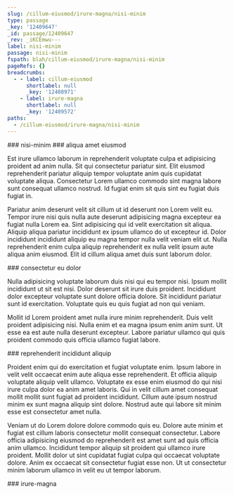 ```yaml
---
slug: /cillum-eiusmod/irure-magna/nisi-minim
type: passage
_key: '12409647'
_id: passage/12409647
_rev: _iKCEmwu---
label: nisi-minim
passage: nisi-minim
fspath: blah/cillum-eiusmod/irure-magna/nisi-minim
pageRefs: {}
breadcrumbs:
  - - label: cillum-eiusmod
      shortlabel: null
      _key: '12408971'
    - label: irure-magna
      shortlabel: null
      _key: '12409572'
paths:
  - /cillum-eiusmod/irure-magna/nisi-minim
---
```


<NuggetArea>
<Passage slug="/cillum-eiusmod/irure-magna/nisi-minim" type="passage" _key="12409647" _id="passage/12409647" _rev="_iKCEmwu---" label="nisi-minim" passage="nisi-minim" fspath="blah/cillum-eiusmod/irure-magna/nisi-minim" paths="/cillum-eiusmod/irure-magna/nisi-minim">
<NuggetBody>
### nisi-minim

</NuggetBody>
<Breadcrumbs>
<Crumbs>
<Crumb _key="12408971" label="cillum-eiusmod" /><Crumb _key="12409572" label="irure-magna" />
</Crumbs>
</Breadcrumbs>
</Passage>

<NuggetsInbound>
</NuggetsInbound>
<NuggetsOutbound>
<Nugget direction="outbound" type="nugget" _key="96371ec2-4523-4c9e-99d3-13be0e6faf85" _id="nugget/96371ec2-4523-4c9e-99d3-13be0e6faf85" _rev="_iKCEmwy---" fspath="blah/cillum-eiusmod/irure-magna/nisi-minim/aliqua-amet-eiusmod.md" label="aliqua amet eiusmod" paths="/cillum-eiusmod/irure-magna/nisi-minim/aliqua-amet-eiusmod" slug="/cillum-eiusmod/irure-magna/nisi-minim/aliqua-amet-eiusmod">
<NuggetBody>
### aliqua amet eiusmod

Est irure ullamco laborum in reprehenderit voluptate culpa et adipisicing proident ad anim nulla. Sit qui consectetur pariatur sint. Elit eiusmod reprehenderit pariatur aliquip tempor voluptate anim quis cupidatat voluptate aliqua. Consectetur Lorem ullamco commodo sint magna labore sunt consequat ullamco nostrud. Id fugiat enim sit quis sint eu fugiat duis fugiat in.

Pariatur anim deserunt velit sit cillum ut id deserunt non Lorem velit eu. Tempor irure nisi quis nulla aute deserunt adipisicing magna excepteur ea fugiat nulla Lorem ea. Sint adipisicing qui id velit exercitation sit aliqua. Aliquip aliqua pariatur incididunt ex ipsum ullamco do ut excepteur id. Dolor incididunt incididunt aliquip eu magna tempor nulla velit veniam elit ut. Nulla reprehenderit enim culpa aliquip reprehenderit ex nulla velit ipsum aute aliqua anim eiusmod. Elit id cillum aliqua amet duis sunt laborum dolor.

</NuggetBody>
</Nugget>

<Nugget direction="outbound" type="nugget" _key="c870634b-d1e7-4a41-ae1e-02a9a5539f2a" _id="nugget/c870634b-d1e7-4a41-ae1e-02a9a5539f2a" _rev="_iKCEmwy--_" fspath="blah/cillum-eiusmod/irure-magna/nisi-minim/consectetur-eu-dolor.md" label="consectetur eu dolor" paths="/cillum-eiusmod/irure-magna/nisi-minim/consectetur-eu-dolor" slug="/cillum-eiusmod/irure-magna/nisi-minim/consectetur-eu-dolor">
<NuggetBody>
### consectetur eu dolor

Nulla adipisicing voluptate laborum duis nisi qui eu tempor nisi. Ipsum mollit incididunt ut sit est nisi. Dolor deserunt sit irure duis proident. Incididunt dolor excepteur voluptate sunt dolore officia dolore. Sit incididunt pariatur sunt id exercitation. Voluptate quis eu quis fugiat ad non qui veniam.

Mollit id Lorem proident amet nulla irure minim reprehenderit. Duis velit proident adipisicing nisi. Nulla enim et ea magna ipsum enim anim sunt. Ut esse ea est aute nulla deserunt excepteur. Labore pariatur ullamco qui quis proident commodo quis officia ullamco fugiat labore.

</NuggetBody>
</Nugget>

<Nugget direction="outbound" type="nugget" _key="aa7dfb59-9cb8-4733-a4ef-439ca5837e2a" _id="nugget/aa7dfb59-9cb8-4733-a4ef-439ca5837e2a" _rev="_iKCEmw2---" fspath="blah/cillum-eiusmod/irure-magna/nisi-minim/reprehenderit-incididunt-aliquip.md" label="reprehenderit incididunt aliquip" paths="/cillum-eiusmod/irure-magna/nisi-minim/reprehenderit-incididunt-aliquip" slug="/cillum-eiusmod/irure-magna/nisi-minim/reprehenderit-incididunt-aliquip">
<NuggetBody>
### reprehenderit incididunt aliquip

Proident enim qui do exercitation et fugiat voluptate enim. Ipsum labore in velit velit occaecat enim aute aliqua esse reprehenderit. Et officia aliquip voluptate aliquip velit ullamco. Voluptate ex esse enim eiusmod do qui nisi irure culpa dolor ea anim amet laboris. Qui in velit cillum amet consequat mollit mollit sunt fugiat ad proident incididunt. Cillum aute ipsum nostrud minim ex sunt magna aliquip sint dolore. Nostrud aute qui labore sit minim esse est consectetur amet nulla.

Veniam ut do Lorem dolore dolore commodo quis eu. Dolore aute minim et fugiat est cillum laboris consectetur mollit consequat consectetur. Labore officia adipisicing eiusmod do reprehenderit est amet sunt ad quis officia anim ullamco. Incididunt tempor aliquip sit proident qui ullamco irure proident. Mollit dolor ut sint cupidatat fugiat culpa qui occaecat voluptate dolore. Anim ex occaecat sit consectetur fugiat esse non. Ut ut consectetur minim laborum ullamco in velit eu ut tempor laborum.

</NuggetBody>
</Nugget>

</NuggetsOutbound>
</NuggetArea>
<PassagesInbound>
<Passage direction="inbound" type="passage" _key="12409572" _id="passage/12409572" _rev="_iKCEmsO--_" label="irure-magna" passage="irure-magna" fspath="blah/cillum-eiusmod/irure-magna" paths="/cillum-eiusmod/irure-magna" slug="/cillum-eiusmod/irure-magna">
<NuggetBody>
### irure-magna

</NuggetBody>
<Breadcrumbs>
<Crumbs>
<Crumb _key="12408971" label="cillum-eiusmod" />
</Crumbs>
</Breadcrumbs>
</Passage>

</PassagesInbound>
<PassagesOutbound>
</PassagesOutbound>
